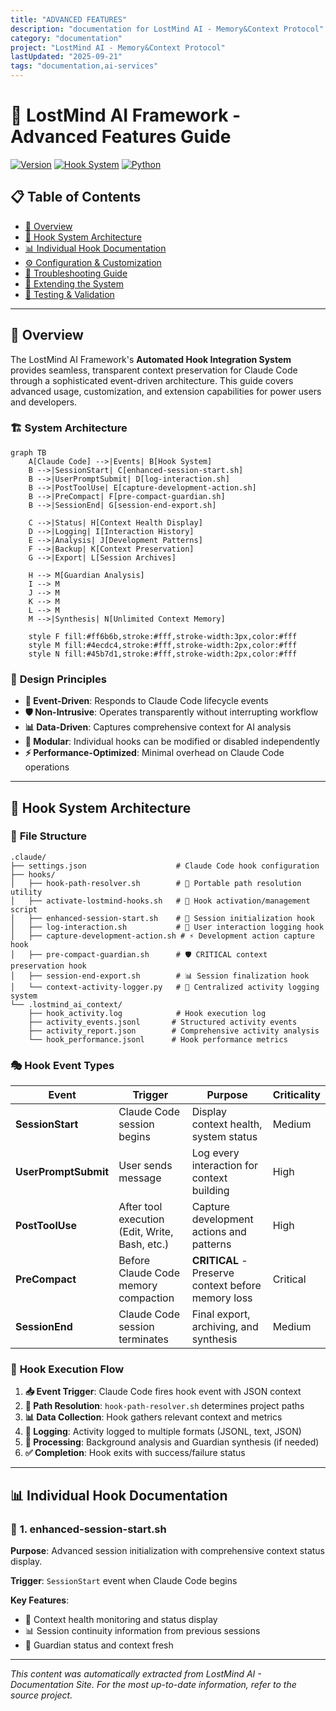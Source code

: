 ```yaml
---
title: "ADVANCED FEATURES"
description: "documentation for LostMind AI - Memory&Context Protocol"
category: "documentation"
project: "LostMind AI - Memory&Context Protocol"
lastUpdated: "2025-09-21"
tags: "documentation,ai-services"
---
```


# 🚀 LostMind AI Framework - Advanced Features Guide

[![Version](https://img.shields.io/badge/Version-2.0-blue.svg)](https://github.com/lostmind008/Claude-Code---LostMind-AI-FrameWork)
[![Hook System](https://img.shields.io/badge/Hook%20System-Automated-green.svg)](https://docs.anthropic.com/en/docs/claude-code/hooks)
[![Python](https://img.shields.io/badge/Python-3.8+-yellow.svg)](https://www.python.org/downloads/)

## 📋 Table of Contents

- [🎯 Overview](#-overview)
- [🔧 Hook System Architecture](#-hook-system-architecture)
- [📊 Individual Hook Documentation](#-individual-hook-documentation)
- [⚙️ Configuration & Customization](#️-configuration--customization)
- [🐛 Troubleshooting Guide](#-troubleshooting-guide)
- [🔌 Extending the System](#-extending-the-system)
- [🧪 Testing & Validation](#-testing--validation)

---

## 🎯 Overview

The LostMind AI Framework's **Automated Hook Integration System** provides seamless, transparent context preservation for Claude Code through a sophisticated event-driven architecture. This guide covers advanced usage, customization, and extension capabilities for power users and developers.

### 🏗️ **System Architecture**

```mermaid
graph TB
    A[Claude Code] -->|Events| B[Hook System]
    B -->|SessionStart| C[enhanced-session-start.sh]
    B -->|UserPromptSubmit| D[log-interaction.sh]
    B -->|PostToolUse| E[capture-development-action.sh]
    B -->|PreCompact| F[pre-compact-guardian.sh]
    B -->|SessionEnd| G[session-end-export.sh]
    
    C -->|Status| H[Context Health Display]
    D -->|Logging| I[Interaction History]
    E -->|Analysis| J[Development Patterns]
    F -->|Backup| K[Context Preservation]
    G -->|Export| L[Session Archives]
    
    H --> M[Guardian Analysis]
    I --> M
    J --> M
    K --> M
    L --> M
    M -->|Synthesis| N[Unlimited Context Memory]
    
    style F fill:#ff6b6b,stroke:#fff,stroke-width:3px,color:#fff
    style M fill:#4ecdc4,stroke:#fff,stroke-width:2px,color:#fff
    style N fill:#45b7d1,stroke:#fff,stroke-width:2px,color:#fff
```

### 🎯 **Design Principles**

- **🔄 Event-Driven**: Responds to Claude Code lifecycle events
- **🛡️ Non-Intrusive**: Operates transparently without interrupting workflow
- **📊 Data-Driven**: Captures comprehensive context for AI analysis
- **🔧 Modular**: Individual hooks can be modified or disabled independently
- **⚡ Performance-Optimized**: Minimal overhead on Claude Code operations

---

## 🔧 Hook System Architecture

### 📁 **File Structure**

```
.claude/
├── settings.json                    # Claude Code hook configuration
├── hooks/
│   ├── hook-path-resolver.sh        # 🔧 Portable path resolution utility
│   ├── activate-lostmind-hooks.sh   # 🚀 Hook activation/management script
│   ├── enhanced-session-start.sh    # 🏁 Session initialization hook
│   ├── log-interaction.sh           # 💬 User interaction logging hook
│   ├── capture-development-action.sh # ⚡ Development action capture hook
│   ├── pre-compact-guardian.sh      # 🛡️ CRITICAL context preservation hook
│   ├── session-end-export.sh        # 📊 Session finalization hook
│   └── context-activity-logger.py   # 🐍 Centralized activity logging system
└── .lostmind_ai_context/
    ├── hook_activity.log            # Hook execution log
    ├── activity_events.jsonl       # Structured activity events
    ├── activity_report.json        # Comprehensive activity analysis
    └── hook_performance.jsonl      # Hook performance metrics
```

### 🎭 **Hook Event Types**

| Event | Trigger | Purpose | Criticality |
|-------|---------|---------|-------------|
| **SessionStart** | Claude Code session begins | Display context health, system status | Medium |
| **UserPromptSubmit** | User sends message | Log every interaction for context building | High |
| **PostToolUse** | After tool execution (Edit, Write, Bash, etc.) | Capture development actions and patterns | High |
| **PreCompact** | Before Claude Code memory compaction | **CRITICAL** - Preserve context before memory loss | Critical |
| **SessionEnd** | Claude Code session terminates | Final export, archiving, and synthesis | Medium |

### 🔄 **Hook Execution Flow**

1. **📥 Event Trigger**: Claude Code fires hook event with JSON context
2. **🔧 Path Resolution**: `hook-path-resolver.sh` determines project paths
3. **📊 Data Collection**: Hook gathers relevant context and metrics
4. **💾 Logging**: Activity logged to multiple formats (JSONL, text, JSON)
5. **🤖 Processing**: Background analysis and Guardian synthesis (if needed)
6. **✅ Completion**: Hook exits with success/failure status

---

## 📊 Individual Hook Documentation

### 🏁 **1. enhanced-session-start.sh**

**Purpose**: Advanced session initialization with comprehensive context status display.

**Trigger**: `SessionStart` event when Claude Code begins

**Key Features**:
- 🎯 Context health monitoring and status display
- 📊 Session continuity information from previous sessions
- 🧠 Guardian status and context fresh

---
*This content was automatically extracted from LostMind AI - Documentation Site. For the most up-to-date information, refer to the source project.*
